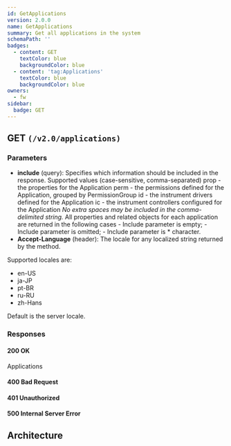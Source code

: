 ```yaml
---
id: GetApplications
version: 2.0.0
name: GetApplications
summary: Get all applications in the system
schemaPath: ''
badges:
  - content: GET
    textColor: blue
    backgroundColor: blue
  - content: 'tag:Applications'
    textColor: blue
    backgroundColor: blue
owners:
  - fw
sidebar:
  badge: GET
---
```

## GET `(/v2.0/applications)`

### Parameters
- **include** (query): Specifies which information should be included in the response.
Supported values (case-sensitive, comma-separated) prop - the properties for the Application perm -  the permissions defined for the Application, grouped by PermissionGroup id - the instrument drivers defined for the Application ic - the instrument controllers configured for the Application *No extra spaces may be included in the comma-delimited string.*
All properties and related objects for each application are returned in the following cases - Include parameter is empty; - Include parameter is omitted; - Include parameter is * character.
- **Accept-Language** (header): The locale for any localized string returned by the method.

Supported locales are:
* en-US
* ja-JP
* pt-BR
* ru-RU
* zh-Hans

Default is the server locale.




### Responses

#### <span className="text-green-500">200 OK</span>
Applications
<SchemaViewer file="response-200.json" maxHeight="500" id="response-200" />

#### <span className="text-orange-500">400 Bad Request</span>
<SchemaViewer file="response-400.json" maxHeight="500" id="response-400" />

#### <span className="text-orange-500">401 Unauthorized</span>
<SchemaViewer file="response-401.json" maxHeight="500" id="response-401" />

#### <span className="text-red-500">500 Internal Server Error</span>
<SchemaViewer file="response-500.json" maxHeight="500" id="response-500" />



## Architecture

<NodeGraph />
